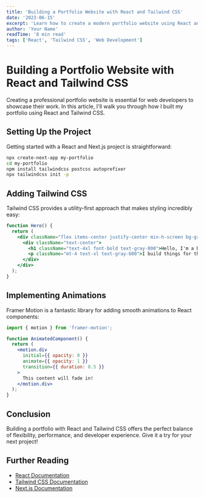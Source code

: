 ```yaml
---
title: 'Building a Portfolio Website with React and Tailwind CSS'
date: '2023-06-15'
excerpt: 'Learn how to create a modern portfolio website using React and Tailwind CSS with smooth animations and responsive design.'
author: 'Your Name'
readTime: '8 min read'
tags: ['React', 'Tailwind CSS', 'Web Development']
---
```


# Building a Portfolio Website with React and Tailwind CSS

Creating a professional portfolio website is essential for web developers to showcase their work. In this article, I'll walk you through how I built my portfolio using React and Tailwind CSS.

## Setting Up the Project

Getting started with a React and Next.js project is straightforward:

```bash
npx create-next-app my-portfolio
cd my-portfolio
npm install tailwindcss postcss autoprefixer
npx tailwindcss init -p
```

## Adding Tailwind CSS

Tailwind CSS provides a utility-first approach that makes styling incredibly easy:

```jsx
function Hero() {
  return (
    <div className="flex items-center justify-center min-h-screen bg-gray-100">
      <div className="text-center">
        <h1 className="text-4xl font-bold text-gray-800">Hello, I'm a Developer</h1>
        <p className="mt-4 text-xl text-gray-600">I build things for the web</p>
      </div>
    </div>
  );
}
```

## Implementing Animations

Framer Motion is a fantastic library for adding smooth animations to React components:

```jsx
import { motion } from 'framer-motion';

function AnimatedComponent() {
  return (
    <motion.div
      initial={{ opacity: 0 }}
      animate={{ opacity: 1 }}
      transition={{ duration: 0.5 }}
    >
      This content will fade in!
    </motion.div>
  );
}
```

## Conclusion

Building a portfolio with React and Tailwind CSS offers the perfect balance of flexibility, performance, and developer experience. Give it a try for your next project!

## Further Reading

- [React Documentation](https://reactjs.org/docs/getting-started.html)
- [Tailwind CSS Documentation](https://tailwindcss.com/docs)
- [Next.js Documentation](https://nextjs.org/docs)
